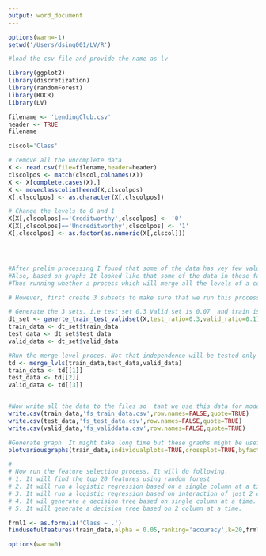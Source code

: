 ```yaml
---
output: word_document
---
```

```r
options(warn=-1)
setwd('/Users/dsing001/LV/R')

#load the csv file and provide the name as lv

library(ggplot2)
library(discretization)
library(randomForest)
library(ROCR)
library(LV)

filename <- 'LendingClub.csv'
header <- TRUE
filename

clscol='Class'

# remove all the uncomplete data
X <- read.csv(file=filename,header=header)
clscolpos <- match(clscol,colnames(X))
X <- X[complete.cases(X),]
X <- moveclasscolintheend(X,clscolpos)
X[,clscolpos] <- as.character(X[,clscolpos])

# Change the levels to 0 and 1
X[X[,clscolpos]=='Creditworthy',clscolpos] <- '0'
X[X[,clscolpos]=='Uncreditworthy',clscolpos] <- '1'
X[,clscolpos] <- as.factor(as.numeric(X[,clscol]))




#After prelim processing I found that some of the data has vey few values in some of the levels and this could be an issue.
#Also, based on graphs It looked like that some of the data in these factors is independent i.e. chi square test.
#Thus running whether a process which will merge all the levels of a column which are independent base on chi square. I.e. these levels does not have discrimintaive power w.r.t. class.

# However, first create 3 subsets to make sure that we run this process only on the train data and doesnt do it on test data otherwise there might be a bias in our model.

# Generate the 3 sets. i.e test set 0.3 Valid set is 0.07  and train is 0.63
dt_set <- generte_train_test_validset(X,test_ratio=0.3,valid_ratio=0.1)
train_data <- dt_set$train_data
test_data <- dt_set$test_data
valid_data <- dt_set$valid_data

#Run the merge level proces. Not that independence will be tested only on the train data but to be consstent we have to merge the same lable in test data and valid data as well.
td <- merge_lvls(train_data,test_data,valid_data)
train_data <- td[[1]]
test_data <- td[[2]]
valid_data <- td[[3]]


#Now write all the data to the files so  taht we use this data for modelling and other purposes.
write.csv(train_data,'fs_train_data.csv',row.names=FALSE,quote=TRUE)
write.csv(test_data,'fs_test_data.csv',row.names=FALSE,quote=TRUE)
write.csv(valid_data,'fs_validdata.csv',row.names=FALSE,quote=TRUE)

#Generate graph. It might take long time but these graphs might be useful as we have merged some of the level. You can skip these steps if you want.
plotvariousgraphs(train_data,individualplots=TRUE,crossplot=TRUE,byfactcols=FALSE,plotall=FALSE,clscol=clscol,timetovieweachinput=0)

#
# Now run the feature selection process. It will do following.
# 1. It will find the top 20 features using random forest
# 2. It will run a logistic regression based on a single column at a time.
# 3. It will run a logistic regression based on interaction of just 2 columns at a time.
# 4. It wil generate a decision tree based on single column at a time.
# 5. It will generate a decision tree based on 2 column at a time.

frml1 <- as.formula('Class ~ .')
findusefulfeatures(train_data,alpha = 0.05,ranking='accuracy',k=20,frml1,ntree=100,cp = 0.001)

options(warn=0)
```

